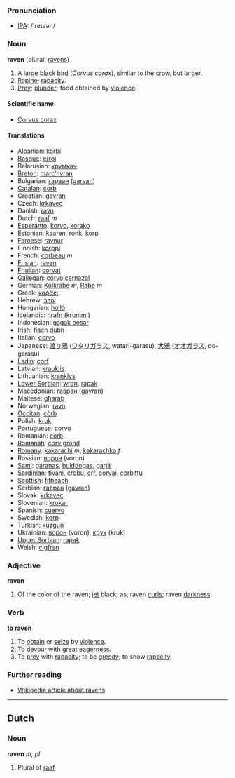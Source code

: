 === Pronunciation ===
*[[w:IPA|IPA]]: /'reɪvən/

=== Noun ===
'''raven''' (plural: [[ravens]])

#A large [[black]] [[bird]] (''Corvus corax''), similar to the [[crow]], but larger.
#[[Rapine]]; [[rapacity]].
#[[Prey]]; [[plunder]]; food obtained by [[violence]].

==== Scientific name ====
*[[Corvus corax]]

==== Translations ====
*Albanian: [[korbi]]
*[[Basque]]: [[erroi]]
*Belarusian: [[крумкач]]
*[[Breton]]: [[marc’hvran]]
*Bulgarian: [[гарван]] ([[garvan]])
*[[Catalan]]: [[corb]]
*Croatian: [[gavran]]
*Czech: [[krkavec]]
*Danish: [[ravn]]
*Dutch: [[raaf]] ''m''
*[[Esperanto]]: [[korvo]], [[korako]]
*Estonian: [[kaaren]], [[ronk]], [[korp]]
*[[Faroese]]: [[ravnur]]
*Finnish: [[korppi]]
*French: [[corbeau]] ''m''
*[[Frisian]]: [[raven]]
*[[Friulian]]: [[corvat]]
*[[Gallegan]]: [[corvo carnazal]]
*German: [[Kolkrabe]] ''m'', [[Rabe]] ''m''
*Greek: [[κοράκι]]
*Hebrew: [[עורב]]
*Hungarian: [[holló]]
*Icelandic: [[hrafn (krummi)]]
*Indonesian: [[gagak besar]]
*Irish: [[fiach dubh]]
*Italian: [[corvo]]
*Japanese: [[渡り鴉]] ([[ワタリガラス]], watari-garasu), [[大鴉]] ([[オオガラス]], oo-garasu)
*[[Ladin]]: [[corf]]
*Latvian: [[krauklis]]
*Lithuanian: [[kranklys]]
*[[Lower Sorbian]]: [[wron]], [[rapak]]
*Macedonian: [[гавран]] ([[gavran]])
*Maltese: [[għarab]]
*Norwegian: [[ravn]]
*[[Occitan]]: [[còrb]]
*Polish: [[kruk]]
*Portuguese: [[corvo]]
*Romanian: [[corb]]
*[[Romansh]]: [[corv grond]]
*[[Romany]]: [[kakarachi]] ''m'', [[kakarachka]] ''f''
*Russian: [[ворон]] (voron)
*[[Sami]]: [[gáranas]], [[bulddogas]], [[garjá]]
*[[Sardinian]]: [[tivani]], [[crobu]], [[crŕ]], [[corvai]], [[corbittu]]
*[[Scottish]]: [[fitheach]]
*Serbian: [[гавран]] ([[gavran]])
*Slovak: [[krkavec]]
*Slovenian: [[krokar]]
*Spanish: [[cuervo]]
*Swedish: [[korp]]
*Turkish: [[kuzgun]]
*Ukrainian: [[ворон]] (voron), [[крук]] (kruk)
*[[Upper Sorbian]]: [[rapak]]
*Welsh: [[cigfran]]

=== Adjective ===
'''raven'''

#Of the color of the raven; [[jet]] black; as, raven [[curl]]s; raven [[darkness]].

=== Verb ===
'''to raven'''

#To [[obtain]] or [[seize]] by [[violence]].
#To [[devour]] with great [[eagerness]].
#To [[prey]] with [[rapacity]]; to be [[greedy]]; to show [[rapacity]].

===Further reading===
*[[en:raven|Wikipedia article about ravens]]

----

==Dutch==

=== Noun ===
'''raven''' ''m, pl''

#Plural of [[raaf]]